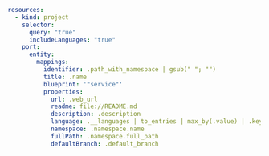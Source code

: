 ```yaml showLineNumbers
resources:
  - kind: project
    selector:
      query: "true"
      includeLanguages: "true"
    port:
      entity:
        mappings:
          identifier: .path_with_namespace | gsub(" "; "")
          title: .name
          blueprint: '"service"'
          properties:
            url: .web_url
            readme: file://README.md
            description: .description
            language: .__languages | to_entries | max_by(.value) | .key
            namespace: .namespace.name
            fullPath: .namespace.full_path
            defaultBranch: .default_branch
```
